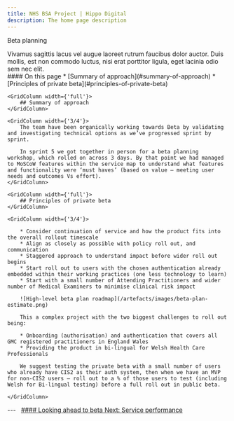 ```yaml
---
title: NHS BSA Project | Hippo Digital
description: The home page description
---
```


<Heading caption='Looking ahead to beta' tag='h1'>Beta planning</Heading>

<GridRow>
    <GridColumn width={'2/3'}>
        <LeadParagraph>
            Vivamus sagittis lacus vel augue laoreet rutrum faucibus dolor auctor. Duis mollis, est non commodo luctus, nisi erat porttitor ligula, eget lacinia odio sem nec elit.
        </LeadParagraph>
    </GridColumn>
    <GridColumn width={'1/3'}>
        <nav className="in-page-nav">
            #### On this page
            * [Summary of approach](#summary-of-approach)
            * [Principles of private beta](#principles-of-private-beta)
        </nav>
    </GridColumn>
</GridRow>

<GridRow>

    <GridColumn width={'full'}>
        ## Summary of approach
    </GridColumn>

    <GridColumn width={'3/4'}>
        The team have been organically working towards Beta by validating and investigating technical options as we’ve progressed sprint by sprint.

        In sprint 5 we got together in person for a beta planning workshop, which rolled on across 3 days. By that point we had managed to MoSCoW features within the service map to understand what features and functionality were ‘must haves’ (based on value – meeting user needs and outcomes Vs effort).
    </GridColumn>

</GridRow>

<GridRow>

    <GridColumn width={'full'}>
        ## Principles of private beta
    </GridColumn>

    <GridColumn width={'3/4'}>

        * Consider continuation of service and how the product fits into the overall rollout timescale
        * Align as closely as possible with policy roll out, and communication
        * Staggered approach to understand impact before wider roll out begins
        * Start roll out to users with the chosen authentication already embedded within their working practices (one less technology to learn)
        * Start with a small number of Attending Practitioners and wider number of Medical Examiners to minimise clinical risk impact

        ![High-level beta plan roadmap](/artefacts/images/beta-plan-estimate.png)
        
        This a complex project with the two biggest challenges to roll out being:

        * Onboarding (authorisation) and authentication that covers all GMC registered practitioners in England Wales
        * Providing the product in bi-lingual for Welsh Health Care Professionals

        We suggest testing the private beta with a small number of users who already have CIS2 as their auth system, then when we have an MVP for non-CIS2 users – roll out to a % of those users to test (including Welsh for Bi-lingual testing) before a full roll out in public beta.

    </GridColumn>

</GridRow>

<GridRow>
    <GridColumn width={'full'}>
        ---
    </GridColumn>
</GridRow>
<GridRow>
    <GridColumn width={'1/2'}>
        &nbsp;
    </GridColumn>
    <GridColumn width={'1/2'}>
        <a className="next-page" href="/beta/service-performance">
            #### Looking ahead to beta
            Next: <span>Service performance</span>
        </a>
    </GridColumn>
</GridRow>